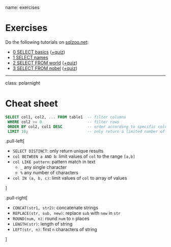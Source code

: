 name: exercises

# Exercises

Do the following tutorials on [sqlzoo.net](https://sqlzoo.net/):

- [0 SELECT basics](https://sqlzoo.net/wiki/SELECT_basics) ([+quiz](https://sqlzoo.net/wiki/SELECT_Quiz))
- [1 SELECT names](https://sqlzoo.net/wiki/SELECT_names)
- [2 SELECT FROM world](https://sqlzoo.net/wiki/SELECT_from_WORLD_Tutorial) ([+quiz](https://sqlzoo.net/wiki/BBC_QUIZ))
- [3 SELECT FROM nobel](https://sqlzoo.net/wiki/SELECT_from_Nobel_Tutorial) ([+quiz](https://sqlzoo.net/wiki/Nobel_Quiz))

---
class: polarnight

# Cheat sheet

```sql
SELECT col1, col2, ... FROM table1  -- filter columns
 WHERE col2 >= 0                    -- filter rows
 ORDER BY col2, col1 DESC           -- order according to specific column(s)
 LIMIT 10;                          -- only return a limited number of rows
```

.pull-left[

- `SELECT DISTINCT`: only return unique results
- `col BETWEEN a AND b`: limit values of `col` to the range `[a,b]`
- `col LIKE pattern`: pattern match in text
  + `_` any single character
  + `%` any number of characters
- `col IN (a, b, c)`: limit values of `col` to array of values

]

.pull-right[

- `CONCAT(str1, str2)`: concatenate strings
- `REPLACE(str, sub, new)`: replace `sub` with `new` in `str`
- `ROUND(num, n)`: round `num` to `n` places
- `LENGTH(str)`: length of string
- `LEFT(str, n)`: first `n` characters of string

]
